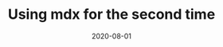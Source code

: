 ---
title: Using mdx for the second time
slug: using-mdx2
date: 2020-08-01
featureImage: couches-session01.jpg
excerpt: La création de chanson procure d'immenses satisfactions...
---